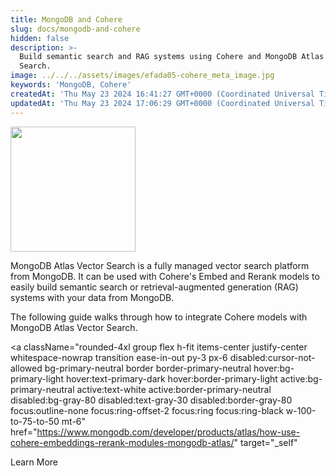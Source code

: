 ```yaml
---
title: MongoDB and Cohere
slug: docs/mongodb-and-cohere
hidden: false
description: >-
  Build semantic search and RAG systems using Cohere and MongoDB Atlas Vector
  Search.
image: ../../../assets/images/efada05-cohere_meta_image.jpg
keywords: 'MongoDB, Cohere'
createdAt: 'Thu May 23 2024 16:41:27 GMT+0000 (Coordinated Universal Time)'
updatedAt: 'Thu May 23 2024 17:06:29 GMT+0000 (Coordinated Universal Time)'
---
```


<img src="../../../assets/images/f9726ea-mongo-db-logo.svg" width="200px" height="auto" class="light-bg" />

MongoDB Atlas Vector Search is a fully managed vector search platform from MongoDB. It can be used with Cohere's Embed and Rerank models to easily build semantic search or retrieval-augmented generation (RAG) systems with your data from MongoDB.

The following guide walks through how to integrate Cohere models with MongoDB Atlas Vector Search.

<a
  className="rounded-4xl group flex h-fit items-center justify-center whitespace-nowrap transition ease-in-out py-3 px-6 disabled:cursor-not-allowed bg-primary-neutral border border-primary-neutral hover:bg-primary-light hover:text-primary-dark hover:border-primary-light active:bg-primary-neutral active:text-white active:border-primary-neutral disabled:bg-gray-80 disabled:text-gray-30 disabled:border-gray-80 focus:outline-none focus:ring-offset-2 focus:ring focus:ring-black w-100-to-75-to-50 mt-6"
  href="https://www.mongodb.com/developer/products/atlas/how-use-cohere-embeddings-rerank-modules-mongodb-atlas/"
  target="_self"
>
  <span className="text-sm lg:text-base">Learn More</span>
</a>

